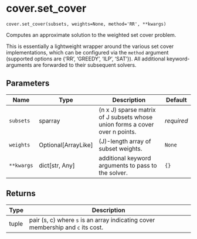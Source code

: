 # cover.set_cover { #geomcover.cover.set_cover }

`cover.set_cover(subsets, weights=None, method='RR', **kwargs)`

Computes an approximate solution to the weighted set cover problem.

This is essentially a lightweight wrapper around the various set cover implementations, which can be configured via
the `method` argument (supported options are {'RR', 'GREEDY', 'ILP', 'SAT'}). All additional keyword-arguments are
forwarded to their subsequent solvers.

## Parameters

| Name       | Type                  | Description                                                                 | Default    |
|------------|-----------------------|-----------------------------------------------------------------------------|------------|
| `subsets`  | sparray               | (n x J) sparse matrix of J subsets whose union forms a cover over n points. | _required_ |
| `weights`  | Optional\[ArrayLike\] | (J)-length array of subset weights.                                         | `None`     |
| `**kwargs` | dict\[str, Any\]      | additional keyword arguments to pass to the solver.                         | `{}`       |

## Returns

| Type   | Description                                                                         |
|--------|-------------------------------------------------------------------------------------|
| tuple  | pair (s, c) where ``s`` is an array indicating cover membership and ``c`` its cost. |